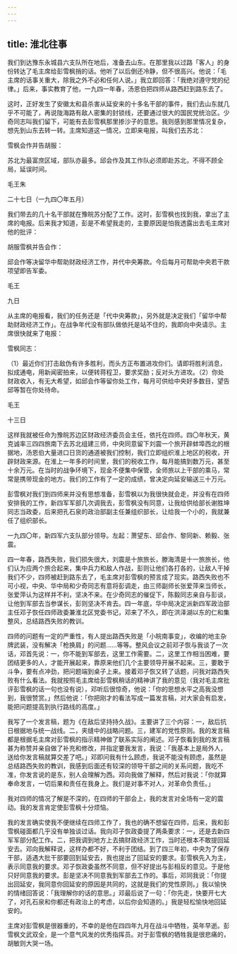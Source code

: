 ```yaml
---
---
---
```

title: 淮北往事
---




我们到达豫东永城县六支队所在地后，准备去山东。在那里我以过路「客人」的身份转达了毛主席给彭雪枫捎的话。他听了以后倒还冷静，但不很高兴。他说：「毛主席的话事关重大，除我之外不必和任何人说。」我立即回答：「我绝对遵守党的纪律。」后来，事实教育了他，一九四一年春，汤恩伯把四师从路西赶到路东去了。

这时，正好发生了安徽太和县杀害从延安来的十多名干部的事件，我们去山东就几乎不可能了，再说陇海路有敌人密集的封锁线，还要通过很大的国民党统治区。少奇同志叫我们留下，可能有去彭雪枫那里掺沙子的意思。我则感到那里情况复杂，想先到山东去转一转。主席知道这一情况，立即来电报，叫我们去苏北：

雪枫会作并告胡服：

苏北为最富庶区域，部队亦最多。邱会作及其工作队必须即赴苏北，不得不顾全局，延误时间。

毛王朱

二十七日（一九四〇年五月）

我们带去的几十名干部就在豫皖苏分配了工作。这时，彭雪枫也找到我，拿出了主席的电报。后来我才知道，彭是不希望我走的，主要原因是怕我透露出去毛主席对他的批评：

胡服雪枫并告会作：

邱会作等决留华中帮助财政经济工作，并代中央筹款。今后每月可帮助中央若干款项望即告军委。

毛王

九日

从主席的电报看，我们的任务还是「代中央筹款」，另外就是决定我们「留华中帮助财政经济工作」。在战争年代没有部队做依托是站不住的，我即向中央请示。主席很快就来了电报：

雪枫同志：

（1）最近你们打击敌伪有许多胜利，而头方正布置进攻你们。请即将胜利消息，拟成通电，用新闻密拍来，以便转蒋程卫，要求奖励；反对头方进攻。（2）你处财政收入，有无大希望，如邱会作等留你处工作，每月可供给中央好多数目，望告邱等暂在你处待命。

毛王

十三日

这样我就被任命为豫皖苏边区财政经济委员会主任，依托在四师。四〇年秋天，黄克诚率三四四旅南下去苏北组建三师，中央同意留下刘震一个旅开辟蚌埠西北的根据地，汤恩伯大量进口日货的通道被我们控制，我们立即组织淮上地区的税收，开辟财政来源。在淮上一年多的时间里，我们的税收工作，每月能搞到数万元，甚至十余万元。在当时的战争环境下，现金不便集中保管，全师旅以上干部的乘马，常常是携带现金的地方。我们的工作有了一定的成绩，曾决定向延安输送三十万元。

彭雪枫对我们到四师来并没有思想准备，彭雪枫以为我很快就会走，并没有在四师安排我的工作，新四军军部几次调我去，彭雪枫没有同意，让我给供给部长谢胜坤同志当政委，后来把孔石泉的政治部副主任兼组织部长，让给我一个小的，我就兼任了组织部长。



一九四〇年，新四军六支队部分领导。左起：萧望东、邱会作、黎同新、赖毅、张震。

四一年春，路西失败，我们损失很大，刘震是十旅旅长，滕海清是十一旅旅长，他们认为应两个旅合起来，集中兵力和敌人作战，彭则让他们各打各的，让敌人干掉我们不少，四师被赶到路东去了，毛主席对彭雪枫的预言成了现实。路西失败也不可小视，中央、华中局和少奇同志有意将彭调走，由三师副师长张爱萍来当师长，张爱萍认为这样并不利，坚决不来。在少奇同志的催促下，陈毅同志亲自与彭谈，让他到军部去当参谋长，彭则坚决不肯去。四一年底，华中局决定派新四军政治部主任邓子恢任四师政委兼淮北区党委书记，邓来了不久，即在洪泽湖以东的仁和集整风，总结路西失败的教训。

四师的问题有一定的严重性，有人提出路西失败是「小皖南事变」，收编的地主杂牌武装，没有解决「枪换肩」的问题……等等。整风会议之前邓子恢与我谈了一次话，邓首先说：一，你不能到军部去，这里工作需要。二，这里工作相当困难，要团结更多的人，才能开展起来，靠原来他们几个主要领导开展不起来。三，要敢于斗争，要有点冲劲，把问题端到桌子上来。接着邓子恢又转了话题，问我对路西失败有什么看法。我就按照毛主席给彭雪枫稍话的精神讲了我的意见（我对毛主席批评彭雪枫的话一句也没有说），邓听后很惊奇，他说：「你的思想水平之高我没想到，我很赞赏。」然后他说：「你把刚才的看法写成一篇发言稿，对大家会有启发，能把问题提高到执行路线的高度。」

我写了一个发言稿，题为《在敌后坚持持久战》。主要讲了三个内容：一，敌后抗日根据地与统一战线。二，夹缝中的战略问题。三，建军的党性原则。我的发言稿都是根据毛主席对彭雪枫的指示精神做了联系实际的阐述。邓子恢看到我的发言稿甚为称赞并亲自做了补充和修改，并指定要我发言，我说：「我基本上是局外人，送给你发言稿就算交差了吧。」邓即问我有什么顾虑，我说不能没有顾虑，虽然是总结路西失败的教训，我感到后面还有较深的领导干部之间的关系问题，我吃不准，你发言说的是东，别人会理解为西。邓向我做了解释，然后对我说：「你就算奉命发言，一切后果和责任在我身上。我们是对事不对人，对革命负责任。」

我对四师的情况了解是不深的，在四师的干部会上，我的发言对全场有一定的震动。我的发言肯定使彭雪枫十分烦恼。

我的发言确实使我不便继续在四师工作了，我也的确不想留在四师，后来，我和彭雪枫碰面都几乎没有单独谈过话。我向邓子恢政委提了两条要求：一，还是去新四军军部分配工作。二，把我调到地方上去搞财政经济工作，当时还根本不敢提回延安去。邓向我解释说，这样办都不好，不利于团结。到了四三年初，中央为了保存干部，适遇大批干部要回到延安去，我也提出了回延安的要求。彭雪枫先入为主，表示同意我的要求。邓子恢政委虽然不同意，但不好提出与彭相反的意见。于是他只好同意我的要求。彭是坚决不同意我到军部去工作的。事后，邓同我说：「你提出回延安，我同意你回延安的原因是共同的，这就是我们的党性原则。」我以愉快的情绪回答说：「我理解你的话的意思。」邓最后说了一句：「你先走，快要开七大了，对孔石泉和你都还有政治上的考虑，以后你会知道的。」我是轻松愉快地回延安的。

主席对彭雪枫是很器重的，不幸的是他在四四年九月在战斗中牺牲，英年早逝。彭雪枫文武双全，是一个意气风发的优秀指挥员。对于彭雪枫的牺牲我是很悲痛的，胡敏则大哭一场。